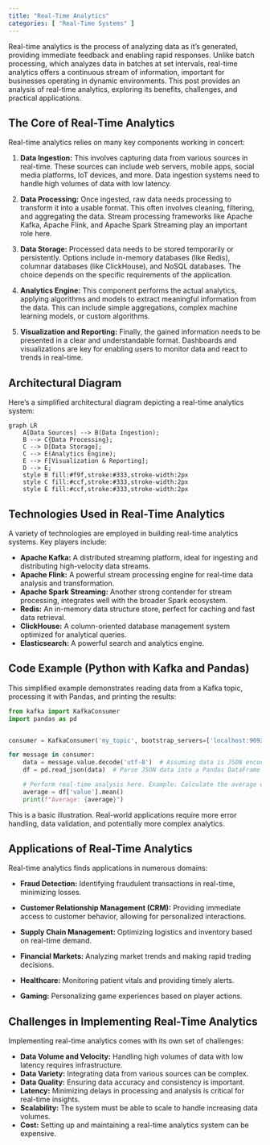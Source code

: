 ```yaml
---
title: "Real-Time Analytics"
categories: [ "Real-Time Systems" ]
---
```


Real-time analytics is the process of analyzing data as it's generated, providing immediate feedback and enabling rapid responses. Unlike batch processing, which analyzes data in batches at set intervals, real-time analytics offers a continuous stream of information, important for businesses operating in dynamic environments. This post provides an analysis of real-time analytics, exploring its benefits, challenges, and practical applications.

## The Core of Real-Time Analytics

Real-time analytics relies on many key components working in concert:

1.  **Data Ingestion:** This involves capturing data from various sources in real-time. These sources can include web servers, mobile apps, social media platforms, IoT devices, and more. Data ingestion systems need to handle high volumes of data with low latency.

2.  **Data Processing:** Once ingested, raw data needs processing to transform it into a usable format. This often involves cleaning, filtering, and aggregating the data. Stream processing frameworks like Apache Kafka, Apache Flink, and Apache Spark Streaming play an important role here.

3.  **Data Storage:** Processed data needs to be stored temporarily or persistently. Options include in-memory databases (like Redis), columnar databases (like ClickHouse), and NoSQL databases. The choice depends on the specific requirements of the application.

4.  **Analytics Engine:** This component performs the actual analytics, applying algorithms and models to extract meaningful information from the data.
 This can include simple aggregations, complex machine learning models, or custom algorithms.

5.  **Visualization and Reporting:** Finally, the gained information needs to be presented in a clear and understandable format.
 Dashboards and visualizations are key for enabling users to monitor data and react to trends in real-time.

## Architectural Diagram

Here's a simplified architectural diagram depicting a real-time analytics system:

```mermaid
graph LR
    A[Data Sources] --> B(Data Ingestion);
    B --> C{Data Processing};
    C --> D[Data Storage];
    C --> E(Analytics Engine);
    E --> F[Visualization & Reporting];
    D --> E;
    style B fill:#f9f,stroke:#333,stroke-width:2px
    style C fill:#ccf,stroke:#333,stroke-width:2px
    style E fill:#ccf,stroke:#333,stroke-width:2px
```

## Technologies Used in Real-Time Analytics

A variety of technologies are employed in building real-time analytics systems. Key players include:

-   **Apache Kafka:** A distributed streaming platform, ideal for ingesting and distributing high-velocity data streams.
-   **Apache Flink:** A powerful stream processing engine for real-time data analysis and transformation.
-   **Apache Spark Streaming:** Another strong contender for stream processing, integrates well with the broader Spark ecosystem.
-   **Redis:** An in-memory data structure store, perfect for caching and fast data retrieval.
-   **ClickHouse:** A column-oriented database management system optimized for analytical queries.
-   **Elasticsearch:** A powerful search and analytics engine.

## Code Example (Python with Kafka and Pandas)

This simplified example demonstrates reading data from a Kafka topic, processing it with Pandas, and printing the results:

``` python
from kafka import KafkaConsumer
import pandas as pd


consumer = KafkaConsumer('my_topic', bootstrap_servers=['localhost:9092'])

for message in consumer:
    data = message.value.decode('utf-8')  # Assuming data is JSON encoded
    df = pd.read_json(data)  # Parse JSON data into a Pandas DataFrame

    # Perform real-time analysis here. Example: Calculate the average of a column
    average = df['value'].mean()
    print(f"Average: {average}")
```

This is a basic illustration. Real-world applications require more error handling, data validation, and potentially more complex analytics.


## Applications of Real-Time Analytics

Real-time analytics finds applications in numerous domains:

-   **Fraud Detection:** Identifying fraudulent transactions in real-time, minimizing losses.
-   **Customer Relationship Management (CRM):** Providing immediate access to customer behavior, allowing for personalized interactions.

-   **Supply Chain Management:** Optimizing logistics and inventory based on real-time demand.
-   **Financial Markets:** Analyzing market trends and making rapid trading decisions.
-   **Healthcare:** Monitoring patient vitals and providing timely alerts.
-   **Gaming:** Personalizing game experiences based on player actions.

## Challenges in Implementing Real-Time Analytics

Implementing real-time analytics comes with its own set of challenges:

-   **Data Volume and Velocity:** Handling high volumes of data with low latency requires infrastructure.
-   **Data Variety:** Integrating data from various sources can be complex.
-   **Data Quality:** Ensuring data accuracy and consistency is important.
-   **Latency:** Minimizing delays in processing and analysis is critical for real-time insights.
-   **Scalability:** The system must be able to scale to handle increasing data volumes.
-   **Cost:** Setting up and maintaining a real-time analytics system can be expensive.